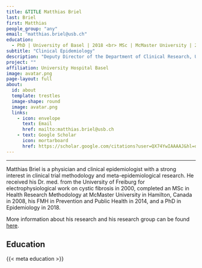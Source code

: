 ```yaml
---
title: &TITLE Matthias Briel
last: Briel
first: Matthias
people_group: "any"
email: "matthias.briel@usb.ch"
education:
  - PhD | University of Basel | 2018 <br> MSc | McMaster University | 2008 <br> MD | University of Freiburg | 2000
subtitle: "Clinical Epidemiology"
description: "Deputy Director of the Department of Clinical Research, University Hospital Basel"
project: ""
affiliation: University Hospital Basel
image: avatar.png
page-layout: full
about: 
  id: about
  template: trestles
  image-shape: round
  image: avatar.png
  links:
    - icon: envelope
      text: Email
      href: mailto:matthias.briel@usb.ch
    - text: Google Scholar
      icon: mortarboard 
      href: https://scholar.google.com/citations?user=QX74YwIAAAAJ&hl=de
---
```

<hr>
::: {#about}

Matthias Briel is a physician and clinical epidemiologist with a strong interest in clinical trial methodology and meta-epidemiological research. He received his Dr. med. from the University of Freiburg for electrophysiological work on cystic fibrosis in 2000, completed an MSc in Health Research Methodology at McMaster University in Hamilton, Canada in 2008, his FMH in Prevention and Public Health in 2014, and a PhD in Epidemiology in 2018.

More information about his research and his research group can be found [here](https://dkf.unibas.ch/de/forschungsgruppen/forschungschwerpunkte/klinische-epidemiologie-public-health-health-systems/forschungsgruppe-briel-m/).

## Education

{{< meta education >}}

:::
